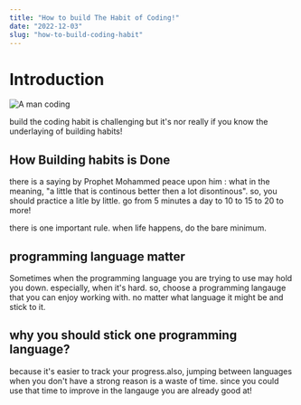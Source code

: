 ```yaml
---
title: "How to build The Habit of Coding!"
date: "2022-12-03"
slug: "how-to-build-coding-habit"
---
```



# Introduction

![A man coding]("../images/how-to-build-coding-habit-image-1")

build the coding habit is challenging but it's nor really if you know the underlaying of building habits!

## How Building habits is Done

there is a saying by Prophet Mohammed peace upon him :
what in the meaning, "a little that is continous better then a lot disontinous".
so, you should practice a litle by little. go from 5 minutes a day to 10 to 15 to 20 to more!

there is one important rule. when life happens, do the bare minimum.

## programming language matter

Sometimes when the programming language you are trying to use may hold you down. especially, when it's hard.
so, choose a programming langauge that you can enjoy working with. no matter what language it might be and stick to it.

## why you should stick one programming language?

because it's easier to track your progress.also, jumping between languages when you don't have a strong reason is a waste of time. since you could use that time to improve in the langauge you are already good at!

